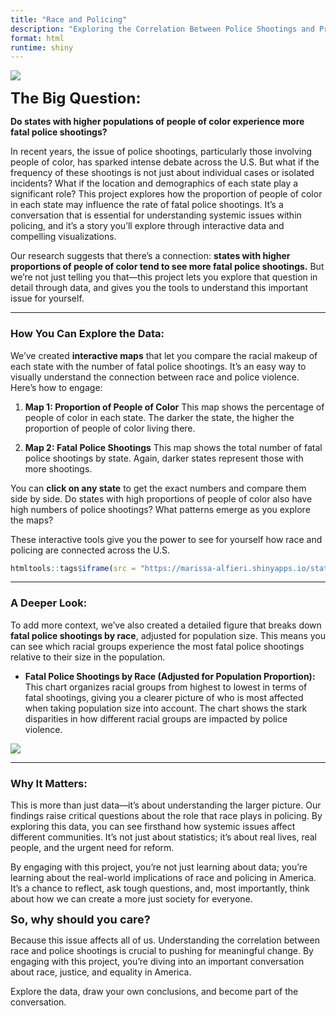 ```yaml
---
title: "Race and Policing"
description: "Exploring the Correlation Between Police Shootings and Proportions of People of Color in U.S. States"
format: html
runtime: shiny
---
```


![](images/big_pic.png)

<span style="font-size: 24px;">**The Big Question:**</span>

**Do states with higher populations of people of color experience more fatal police shootings?**

In recent years, the issue of police shootings, particularly those involving people of color, has sparked intense debate across the U.S. But what if the frequency of these shootings is not just about individual cases or isolated incidents? What if the location and demographics of each state play a significant role? This project explores how the proportion of people of color in each state may influence the rate of fatal police shootings. It's a conversation that is essential for understanding systemic issues within policing, and it’s a story you’ll explore through interactive data and compelling visualizations.

Our research suggests that there’s a connection: **states with higher proportions of people of color tend to see more fatal police shootings.** But we’re not just telling you that—this project lets you explore that question in detail through data, and gives you the tools to understand this important issue for yourself.

------------------------------------------------------------------------

### How You Can Explore the Data:

We’ve created **interactive maps** that let you compare the racial makeup of each state with the number of fatal police shootings. It’s an easy way to visually understand the connection between race and police violence. Here’s how to engage:

1. **Map 1: Proportion of People of Color**
  This map shows the percentage of people of color in each state. The
  darker the state, the higher the proportion of people of color living
  there.

2. **Map 2: Fatal Police Shootings**
  This map shows the total number of fatal police shootings by state.
  Again, darker states represent those with more shootings.

You can **click on any state** to get the exact numbers and compare them side by side. Do states with high proportions of people of color also have high numbers of police shootings? What patterns emerge as you explore the maps?

These interactive tools give you the power to see for yourself how race and policing are connected across the U.S.

```r
htmltools::tags$iframe(src = "https://marissa-alfieri.shinyapps.io/state_maps/", width = "100%", height = "500px")
```

------------------------------------------------------------------------

### A Deeper Look:

To add more context, we’ve also created a detailed figure that breaks down **fatal police shootings by race**, adjusted for population size. This means you can see which racial groups experience the most fatal police shootings relative to their size in the population.

- **Fatal Police Shootings by Race (Adjusted for Population Proportion):** 
  This chart organizes racial groups from highest to lowest in terms of
  fatal shootings, giving you a clearer picture of who is most affected
  when taking population size into account. The chart shows the stark
  disparities in how different racial groups are impacted by police
  violence.

![](images/Race(PProp).png) 

------------------------------------------------------------------------

### Why It Matters:
This is more than just data—it’s about understanding the larger picture. Our findings raise critical questions about the role that race plays in policing. By exploring this data, you can see firsthand how systemic issues affect different communities. It’s not just about statistics; it’s about real lives, real people, and the urgent need for reform.

By engaging with this project, you’re not just learning about data; you’re learning about the real-world implications of race and policing in America. It’s a chance to reflect, ask tough questions, and, most importantly, think about how we can create a more just society for everyone.


<span style="font-size: 18px;">**So, why should you care?**</span>

Because this issue affects all of us. Understanding the correlation between race and police shootings is crucial to pushing for meaningful change. By engaging with this project, you're diving into an important conversation about race, justice, and equality in America.

Explore the data, draw your own conclusions, and become part of the conversation.

  